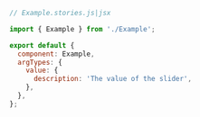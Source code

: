 ```js
// Example.stories.js|jsx

import { Example } from './Example';

export default {
  component: Example,
  argTypes: {
    value: {
      description: 'The value of the slider',
    },
  },
};
```
